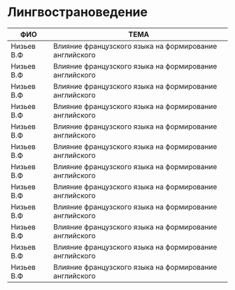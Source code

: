 # Лингвострановедение

| ФИО         |                        ТЕМА                            |
| ----------- | ------------------------------------------------------ |
| Низьев В.Ф  | Влияние французского языка на формирование английского |
| Низьев В.Ф  | Влияние французского языка на формирование английского |
| Низьев В.Ф  | Влияние французского языка на формирование английского |
| Низьев В.Ф  | Влияние французского языка на формирование английского |
| Низьев В.Ф  | Влияние французского языка на формирование английского |
| Низьев В.Ф  | Влияние французского языка на формирование английского |
| Низьев В.Ф  | Влияние французского языка на формирование английского |
| Низьев В.Ф  | Влияние французского языка на формирование английского |
| Низьев В.Ф  | Влияние французского языка на формирование английского |
| Низьев В.Ф  | Влияние французского языка на формирование английского |
| Низьев В.Ф  | Влияние французского языка на формирование английского |
| Низьев В.Ф  | Влияние французского языка на формирование английского |
